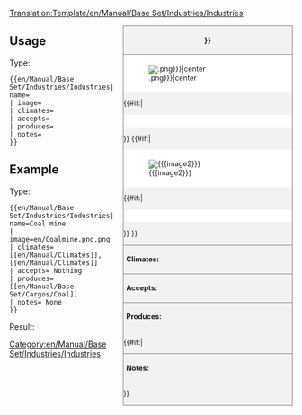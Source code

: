 <noinclude>[[Translation:Template/en/Manual/Base Set/Industries/Industries]]</noinclude><!--
This is a Template for Industries. '''DO NOT EDIT THIS PAGE''', edit the specific article instead.
--><!--
--><div style="float:right; width:300px; font-size:90%; border:1px solid gray; background-color:#f2f2f2; margin-left:10px; margin-bottom:10px">
<div style="text-align:center; border-bottom:1px solid gray; padding:5px"><strong>{{{name|{{PAGENAME}}}}}</strong></div>
<div style="background-color:white; padding:5px">[[File:{{{image|{{PAGENAME}}.png}}}|center]]</div>
{{#if:{{{caption|}}}|<div style="text-align:center; background-color:white; padding:5px">{{{caption}}}</div>}}
{{#if:{{{image2|}}}|<div style="background-color:white; padding:5px">[[File:{{{image2}}}|center]]</div>
{{#if:{{{caption2|}}}|<div style="text-align:center; background-color:white; padding:5px">{{{caption2}}}</div>}}
}}<div style="border-top:1px solid gray; padding:5px"><strong>Climates:</strong> {{{climates}}}</div>
<div style="border-top:1px solid gray; padding:5px"><strong>Accepts:</strong> {{{accepts}}}</div>
<div style="border-top:1px solid gray; padding:5px"><strong>Produces:</strong> {{{produces}}}</div>
{{#if:{{{notes|}}}|<div style="border-top:1px solid gray; padding:5px"><strong>Notes:</strong> {{{notes|None}}}</div>}}
</div><noinclude>

{{en/-}}
==Usage==
Type:
<pre>{{en/Manual/Base Set/Industries/Industries| name=
| image=
| climates=
| accepts=
| produces=
| notes=
}}</pre>

==Example==
Type:
<pre>{{en/Manual/Base Set/Industries/Industries| name=Coal mine
| image=en/Coalmine.png.png
| climates=[[en/Manual/Climates]], [[en/Manual/Climates]]
| accepts= Nothing
| produces= [[en/Manual/Base Set/Cargos/Coal]]
| notes= None
}}</pre>
Result:
{{en/Manual/Base Set/Industries/Industries| name=Coal mine
| image=en/Coalmine.png.png
| climates=[[en/Manual/Climates]], [[en/Manual/Climates]]
| accepts= Nothing
| produces= [[en/Manual/Base Set/Cargos/Coal]]
| notes= None
}}
</noinclude><includeonly>
[[Category:en/Manual/Base Set/Industries/Industries]]</includeonly>